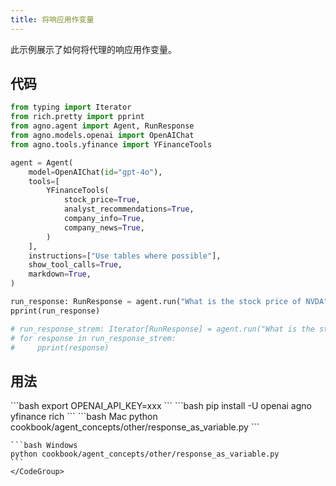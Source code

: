 ```yaml
---
title: 将响应用作变量
---
```


此示例展示了如何将代理的响应用作变量。

## 代码

```python cookbook/agent_concepts/other/response_as_variable.py
from typing import Iterator
from rich.pretty import pprint
from agno.agent import Agent, RunResponse
from agno.models.openai import OpenAIChat
from agno.tools.yfinance import YFinanceTools

agent = Agent(
    model=OpenAIChat(id="gpt-4o"),
    tools=[
        YFinanceTools(
            stock_price=True,
            analyst_recommendations=True,
            company_info=True,
            company_news=True,
        )
    ],
    instructions=["Use tables where possible"],
    show_tool_calls=True,
    markdown=True,
)

run_response: RunResponse = agent.run("What is the stock price of NVDA")
pprint(run_response)

# run_response_strem: Iterator[RunResponse] = agent.run("What is the stock price of NVDA", stream=True)
# for response in run_response_strem:
#     pprint(response)
```

## 用法

<Steps>
  <Snippet file="create-venv-step.mdx" />

  <Step title="设置您的 API 密钥">
    ```bash
    export OPENAI_API_KEY=xxx
    ```
  </Step>

  <Step title="安装库">
    ```bash
    pip install -U openai agno yfinance rich
    ```
  </Step>

  <Step title="运行代理">
    <CodeGroup>
    ```bash Mac
    python cookbook/agent_concepts/other/response_as_variable.py
    ```

    ```bash Windows
    python cookbook/agent_concepts/other/response_as_variable.py
    ```
    </CodeGroup>
  </Step>
</Steps>